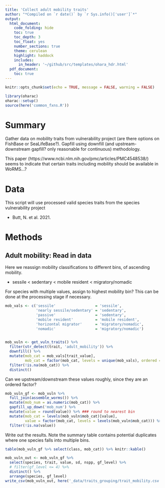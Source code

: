 ```yaml
---
title: 'Collect adult mobility traits'
author: "*Compiled on `r date()` by `r Sys.info()['user']`*"
output: 
  html_document:
    code_folding: hide
    toc: true
    toc_depth: 3
    toc_float: yes
    number_sections: true
    theme: cerulean
    highlight: haddock
    includes: 
      in_header: '~/github/src/templates/ohara_hdr.html'
  pdf_document:
    toc: true
---
```


``` r

knitr::opts_chunk$set(echo = TRUE, message = FALSE, warning = FALSE)

library(oharac)
oharac::setup()
source(here('common_fxns.R'))

```

# Summary

Gather data on mobility traits from vulnerability project (are there options on FishBase or SeaLifeBase?).  Gapfill using downfill (and upstream-downstream gapfill? only reasonable for continuous) methodology.

This paper (https://www.ncbi.nlm.nih.gov/pmc/articles/PMC4548538/) seems to indicate that certain traits including mobility should be available in WoRMS...?

# Data

This script will use processed valid species traits from the species vulnerability project

* Butt, N. et al. 2021. 

# Methods

## Adult mobility: Read in data

Here we reassign mobility classifications to different bins, of ascending mobility.

* sessile < sedentary < mobile resident < migratory/nomadic

For species with multiple values, assign to highest mobility bin?  This can be done at the processing stage if necessary.

```r
mob_vals <- c('sessile'                  = 'sessile',
              'nearly sessile/sedentary' = 'sedentary',
              'passive'                  = 'sedentary',
              'mobile resident'          = 'mobile resident',
              'horizontal migrator'      = 'migratory/nomadic',
              'nomadic'                  = 'migratory/nomadic')
              

mob_vuln <- get_vuln_traits() %>%
  filter(str_detect(trait, 'adult_mobility')) %>%
  downfill() %>%
  mutate(mob_cat = mob_vals[trait_value],
         mob_cat = factor(mob_cat, levels = unique(mob_vals), ordered = TRUE)) %>%
  filter(!is.na(mob_cat)) %>%
  distinct()

```

Can we upstream/downstream these values roughly, since they are an ordered factor?

```r
mob_vuln_gf <- mob_vuln %>%
  full_join(assemble_worms()) %>%
  mutate(mob_num = as.numeric(mob_cat)) %>%
  gapfill_up_down('mob_num') %>%
  mutate(value = round(value)) %>% ### round to nearest bin
  mutate(mob_cat = levels(mob_vuln$mob_cat)[value],
         value = factor(mob_cat, levels = levels(mob_vuln$mob_cat))) %>%
  filter(!is.na(value))
```


Write out the results.  Note the summary table contains potential duplicates where one species falls into multiple bins.

```r
table(mob_vuln_gf %>% select(class, mob_cat)) %>% knitr::kable()

mob_vuln_out <- mob_vuln_gf %>%
  select(species, trait, value, sd, nspp, gf_level) %>%
  # filter(gf_level <= 4) %>%
  distinct() %>%
  arrange(species, gf_level)
write_csv(mob_vuln_out, here('_data/traits_grouping/trait_mobility.csv'))
```

